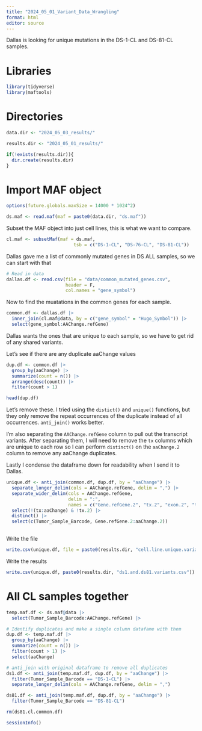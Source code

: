 ---
title: "2024_05_01_Variant_Data_Wrangling"
format: html
editor: source
---

Dallas is looking for unique mutations in the DS-1-CL and DS-81-CL samples.

# Libraries

```{r}
library(tidyverse)
library(maftools)
```

# Directories

```{r}
data.dir <- "2024_05_03_results/"

results.dir <- "2024_05_01_results/"

if(!exists(results.dir)){
  dir.create(results.dir)
}
```

# Import MAF object

```{r}
options(future.globals.maxSize = 14000 * 1024^2) 

ds.maf <- read.maf(maf = paste0(data.dir, "ds.maf"))
```

Subset the MAF object into just cell lines, this is what we want to compare.

```{r}
cl.maf <- subsetMaf(maf = ds.maf,
                         tsb = c("DS-1-CL", "DS-76-CL", "DS-81-CL"))
```

Dallas gave me a list of commonly mutated genes in DS ALL samples, so we can start with that

```{r}
# Read in data
dallas.df <- read.csv(file = "data/common_mutated_genes.csv",
                      header = F,
                      col.names = "gene_symbol")
```

Now to find the muatations in the common genes for each sample.

```{r}
common.df <- dallas.df |> 
  inner_join(cl.maf@data, by = c("gene_symbol" = "Hugo_Symbol")) |> 
  select(gene_symbol:AAChange.refGene)

```

Dallas wants the ones that are unique to each sample, so we have to get rid of any shared variants. 

Let's see if there are any duplicate aaChange values

```{r}
dup.df <- common.df |> 
  group_by(aaChange) |> 
  summarize(count = n()) |> 
  arrange(desc(count)) |> 
  filter(count > 1)

head(dup.df)
```

Let's remove these. I tried using the `distict()` and `unique()` functions, but they only remove the repeat occurrences of the duplicate instead of all occurrences. `anti_join()` works better.

I'm also separating the `AAChange.refGene` column to pull out the transcript variants. After separating them, I will need to remove the `tx` columns which are unique to each row so I can perform `distinct()` on the `aaChange.2` column to remove any aaChange duplicates.

Lastly I condense the dataframe down for readability when I send it to Dallas.

```{r}
unique.df <- anti_join(common.df, dup.df, by = "aaChange") |> 
  separate_longer_delim(cols = AAChange.refGene, delim = ",") |> 
  separate_wider_delim(cols = AAChange.refGene,
                       delim = ":",
                       names = c("Gene.refGene.2", "tx.2", "exon.2", "txChange.2", "aaChange.2")) |> 
  select(!(tx:aaChange) & !tx.2) |> 
  distinct() |> 
  select(c(Tumor_Sample_Barcode, Gene.refGene.2:aaChange.2))
  
```

Write the file

```{r}
write.csv(unique.df, file = paste0(results.dir, "cell.line.unique.variants.csv"))
```










Write the results

```{r}
write.csv(unique.df, paste0(results.dir, "ds1.and.ds81.variants.csv"))
```











# All CL samples together



```{r}
temp.maf.df <- ds.maf@data |> 
  select(Tumor_Sample_Barcode:AAChange.refGene) |> 
```

```{r}
# Identify duplicates and make a single column datafame with them
dup.df <- temp.maf.df |> 
  group_by(aaChange) |> 
  summarize(count = n()) |> 
  filter(count > 1) |> 
  select(aaChange)

# anti_join with original dataframe to remove all duplicates
ds1.df <- anti_join(temp.maf.df, dup.df, by = "aaChange") |> 
  filter(Tumor_Sample_Barcode == "DS-1-CL") |> 
  separate_longer_delim(cols = AAChange.refGene, delim = ",")

ds81.df <- anti_join(temp.maf.df, dup.df, by = "aaChange") |> 
  filter(Tumor_Sample_Barcode == "DS-81-CL")

rm(ds81.cl.common.df)
```






```{r}
sessionInfo()
```

